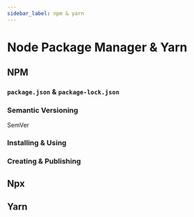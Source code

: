 ```yaml
---
sidebar_label: npm & yarn
---
```


# Node Package Manager & Yarn

## NPM

### `package.json` & `package-lock.json`

### Semantic Versioning

SemVer

### Installing & Using

### Creating & Publishing

## Npx

## Yarn
